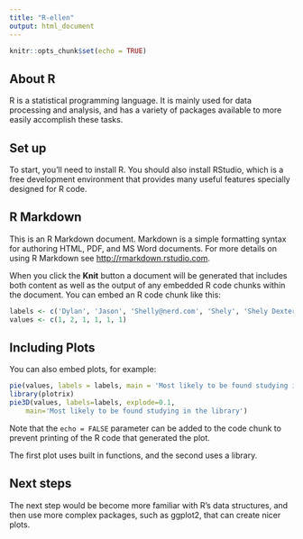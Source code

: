 ```yaml
---
title: "R-ellen"
output: html_document
---
```


```r
knitr::opts_chunk$set(echo = TRUE)
```

## About R

R is a statistical programming language. It is mainly used for data processing and analysis, and has a variety of packages available to more easily accomplish these tasks. 

## Set up 

To start, you'll need to install R. You should also install RStudio, which is a free development environment that provides many useful features specially designed for R code. 

## R Markdown

This is an R Markdown document. Markdown is a simple formatting syntax for authoring HTML, PDF, and MS Word documents. For more details on using R Markdown see <http://rmarkdown.rstudio.com>.

When you click the **Knit** button a document will be generated that includes both content as well as the output of any embedded R code chunks within the document. You can embed an R code chunk like this:

```r
labels <- c('Dylan', 'Jason', 'Shelly@nerd.com', 'Shely', 'Shely Dexter', 'shely@gmail.com')
values <- c(1, 2, 1, 1, 1, 1)
```

## Including Plots

You can also embed plots, for example:

```r
pie(values, labels = labels, main = 'Most likely to be found studying in the library')
library(plotrix)
pie3D(values, labels=labels, explode=0.1,
  	main='Most likely to be found studying in the library')
```

Note that the `echo = FALSE` parameter can be added to the code chunk to prevent printing of the R code that generated the plot.

The first plot uses built in functions, and the second uses a library. 

## Next steps

The next step would be become more familiar with R's data structures, and then use more complex packages, such as ggplot2, that can create nicer plots.
